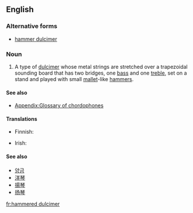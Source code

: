 ==English==
{{wikipedia}}
===Alternative forms===
* [[hammer dulcimer]]

===Noun===
{{en-noun|head=[[hammered]] [[dulcimer]]}}

# {{context|musical instrument|lang=en}} A type of [[dulcimer]] whose metal strings are stretched over a trapezoidal sounding board that has two bridges, one [[bass]] and one [[treble]], set on a stand and played with small [[mallet]]-like [[hammer]]s.

====See also====
* [[Appendix:Glossary of chordophones]]

====Translations====
{{trans-top|a trapezoidal zither with metal strings}}
* Finnish: {{t|fi|dulcimer}}
{{trans-mid}}
* Irish: {{t|ga|téadchlár casúr|m}}
{{trans-bottom}}

====See also====
* [[양금]]
* [[洋琴]]
* [[揚琴]]
* [[扬琴]]

[[fr:hammered dulcimer]]